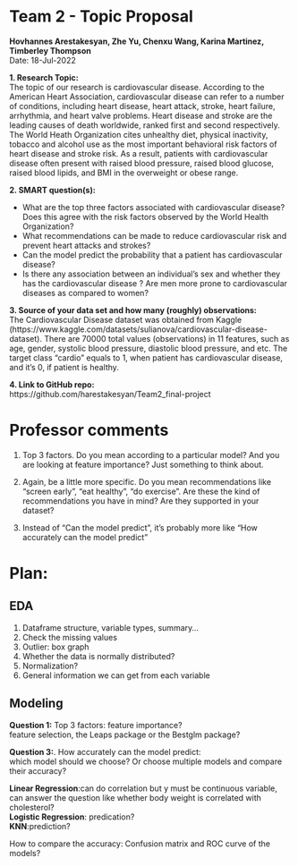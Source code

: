 # Team 2 - Topic Proposal
**Hovhannes Arestakesyan, Zhe Yu, Chenxu Wang, Karina Martinez, Timberley Thompson**  
Date: 18-Jul-2022

**1. Research Topic:**  
The topic of our research is cardiovascular disease. According to the American Heart Association, cardiovascular disease can refer to a number of conditions, including heart disease, heart attack, stroke, heart failure, arrhythmia, and heart valve problems. Heart disease and stroke are the leading causes of death worldwide, ranked first and second respectively. The World Heath Organization cites unhealthy diet, physical inactivity, tobacco and alcohol use as the most important behavioral risk factors of heart disease and stroke risk. As a result, patients with cardiovascular disease often present with raised blood pressure, raised blood glucose, raised blood lipids, and BMI in the overweight or obese range.

**2. SMART question(s):**  

* What are the top three factors associated with cardiovascular disease? Does this agree with the risk factors observed by the World Health Organization?  
* What recommendations can be made to reduce cardiovascular risk and prevent heart attacks and strokes?  
* Can the model predict the probability that a patient has cardiovascular disease?  
* Is there any association between an individual's sex and whether they has the cardiovascular disease ? Are men more prone to cardiovascular diseases as compared to women?


**3. Source of your data set and how many (roughly) observations:**  
The Cardiovascular Disease dataset was obtained from Kaggle   (https://www.kaggle.com/datasets/sulianova/cardiovascular-disease-dataset). There are 70000 total values (observations) in 11 features, such as age, gender, systolic blood pressure, diastolic blood pressure, and etc. The target class “cardio” equals to 1, when patient has cardiovascular disease, and it’s 0, if patient is healthy.

**4. Link to GitHub repo:**  
https://github.com/harestakesyan/Team2_final-project  


# **Professor comments**   
1. Top 3 factors. Do you mean according to a particular model? And you are looking at feature importance? Just something to think about.

2. Again, be a little more specific. Do you mean recommendations like "screen early", "eat healthy", "do exercise". Are these the kind of recommendations you have in mind? Are they supported in your dataset?

3. Instead of "Can the model predict", it's probably more like "How accurately can the model predict"


# **Plan:**  
## EDA  
1. Dataframe structure, variable types, summary...
2. Check the missing values
3. Outlier: box graph
4. Whether the data is normally distributed?
5. Normalization?
6. General information we can get from each variable

## Modeling  
**Question 1:** Top 3 factors: feature importance?  
feature selection, the Leaps package or the Bestglm package?  
  
**Question 3:**. How accurately can the model predict:  
which model should we choose? Or choose multiple models and compare their accuracy?  
  
**Linear Regression**:can do correlation but y must be continuous variable, can answer the question like whether body weight is correlated with cholesterol?    
**Logistic Regression**: predication?   
**KNN**:prediction?  
  
How to compare the accuracy: Confusion matrix and ROC curve of the models?
  
